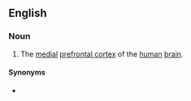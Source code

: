 ==English==

===Noun===
{{en-noun|+|paracingulate cortices}}

# The [[medial]] [[prefrontal cortex]] of the [[human]] [[brain]].

====Synonyms====
* {{l|en|PCC}}